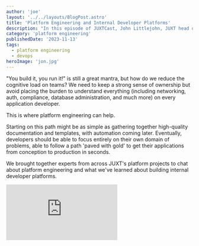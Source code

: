 ```yaml
---
author: 'joe'
layout: '../../layouts/BlogPost.astro'
title: 'Platform Engineering and Internal Developer Platforms'
description: "In this episode of JUXTCast, John Littlejohn, JUXT head of Delivery, was joined by JUXT software engineers Aaron Knauf and Mariusz Saternus to talk Platform Engineering, and their experiences delivering effective developer platforms in large tech organisations."
category: 'platform engineering'
publishedDate: '2023-11-13'
tags:
  - platform engineering
  - devops
heroImage: 'jon.jpg'
---
```


"You build it, you run it!" is still a great mantra, but how do we reduce the cognitive load on teams? We need to keep a strong sense of ownership but avoid placing the burden to understand everything (including networking, auth, compliance, database administration, and much more) on every application developer. 

This is where platform engineering can help.

Starting on this path might be as simple as gathering together high-quality documentation and templates, with automation coming later. Eventually, developers should be able to focus entirely on their own domain of problems, able to follow a path 'paved with gold' to get their applications from conception to production in seconds.

We brought together experts from across JUXT's platform projects to chat about platform engineering and what we've learned about building internal developer platforms.

<iframe
  class='aspect-video w-full'
  src="https://www.youtube.com/embed/uFWO2chGZOs"
  title="JUXTCast — Platform Engineering and Internal Developer Platforms"
  frameborder="0"
  allow="accelerometer; autoplay; clipboard-write; encrypted-media; gyroscope; picture-in-picture; web-share"
  allowfullscreen
></iframe>
